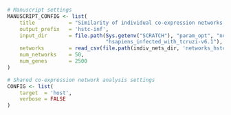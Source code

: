 ```r
# Manuscript settings
MANUSCRIPT_CONFIG <- list(
    title           = "Similarity of individual co-expression networks (HsTc)",
    output_prefix   = 'hstc-inf',
    input_dir       = file.path(Sys.getenv("SCRATCH"), "param_opt", "normal", 
                                "hsapiens_infected_with_tcruzi-v6.1"),
    networks        = read_csv(file.path(indiv_nets_dir, 'networks_hstc.csv')),
    num_networks    = 50,
    num_genes       = 2500 
)

# Shared co-expression network analysis settings
CONFIG <- list(
    target  = 'host',
    verbose = FALSE               
)
```
